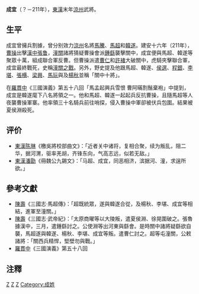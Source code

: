 '''成宜'''（？－211年），[[東漢|東漢]]末年[[涼州|涼州]]武將。

== 生平 ==
成宜曾擁兵割據，曾分别效力[[涼州|涼州]]名將[[馬騰|馬騰]]、[[馬超|馬超]]和[[韓遂|韓遂]]。建安十六年（211年），[[曹操|曹操]]出擊[[漢中|漢中]][[張鲁|張鲁]]，[[潼關|潼關]]諸將猜疑曹操會派[[鍾繇|鍾繇]]襲擊關中，成宜便與馬超、韓遂等聚眾十萬，組成聯合軍反曹。{{noteTag|資料出自西晉[[陳壽|陳壽]]《[[三國志|三國志]]》第三十六卷 蜀書六 關張馬黃趙傳〈[[s:三國志/卷36|蜀書六 關張馬黃趙傳]]〉：「超既統眾，遂與韓遂合從，及楊秋、李堪、成宜等相結，進軍至潼關。曹公與遂、超單馬會語，超負其多力，陰欲突前捉曹公，曹公左右將許褚瞋目盻之，超乃不敢動。」。}}但曹操派遣[[曹仁|曹仁]]和[[許褚|許褚]]大破關中，虎騎夾擊聯合軍，成宜最終戰死，史稱[[潼關之戰|潼關之戰]]。{{noteTag|資料出自西晉[[陳壽|陳壽]]《[[三國志|三國志]]》第一卷 魏書•武帝紀〈[[s:三國志/卷01|魏書•武帝紀]]〉：「三月，遣鍾繇討之。公使淵等出河東與繇會。是時關中諸將疑繇欲自襲，馬超遂與韓遂、楊秋、李堪、成宜等叛。遣曹仁討之。超等屯潼關，公敕諸將：「關西兵精悍，堅壁勿與戰。」秋七月，公西征，與超等夾關而軍。‧‧‧‧‧‧他日，公又與遂書，多所點竄，如遂改定者；超等愈疑遂。公乃與克日會戰，先以輕兵挑之，戰良久，乃縱虎騎夾擊，大破之，斬成宜、李堪等。」。}}另外，野史提及他跟馬超、韓遂、[[侯選|侯選]]、[[程銀|程銀]]、[[李堪_(东汉)|李堪]]、[[張横|張横]]、[[梁興|梁興]]、[[馬玩|馬玩]]與及[[楊秋|楊秋]]並稱「關中十將」。{{noteTag|見三國曹魏[[魚豢|魚豢]]所著的《[[s:三國志/卷36|典略]]》：「〈典略曰：建安十六年，超與關中諸將侯選、程銀、李堪、張橫、梁興、成宜、馬玩、楊秋、韓遂等，凡十部，俱反，其眾十萬，同據河、潼，建列營陳。是歲，曹公西徵，與超等戰於河、渭之交，超等敗走。超至安定，遂奔涼州。詔收滅超家屬。超複敗於隴上。」。}}

在[[羅貫中|羅貫中]]《三國演義》第五十八回「馬孟起興兵雪恨 曹阿暪割鬚棄袍」中提到，成宜是韓遂麾下八名將領之一。他和馬超、韓遂一起起兵反抗曹操，且隨馬超等人夜襲曹操軍寨。他率領三十名騎兵前往哨探，侵入曹操中軍卻被伏兵包圍。結果被夏侯淵殺死。

== 评价 ==
* [[東漢|東漢]][[陈琳_(三國)|陈琳]]《檄吳將校部曲文》：「近者关中诸将，复相合聚，续为叛乱，阻二华，据河渭，驱率羌胡，齐锋东向，气高志远，似若无敌。」
* [[東漢|東漢]][[潘勖|潘勖]]《冊魏公九錫文》：「马超、成宜，同恶相济，滨据河、潼，求逞所欲。」

== 參考文獻 ==
* [[陳壽|陳壽]]《三國志‧馬超傳》：「超既統眾，遂與韓遂合從，及楊秋、李堪、成宜等相結，進軍至潼關。」
* [[陳壽|陳壽]]《三國志‧武帝紀》：「太原商曜等以大陵叛，遣夏侯淵、徐晃圍破之。張魯據漢中，三月，遣鍾繇討之。公使淵等出河東與繇會。是時關中諸將疑繇欲自襲，馬超遂與韓遂、楊秋、李堪、成宜等叛。遣曹仁討之。超等屯潼關，公敕諸將：「關西兵精悍，堅壁勿與戰。」
* [[羅貫中|羅貫中]]《三國演義》第五十八回

==注釋==
{{noteFoot}}


[[Category:東漢軍事人物|Z]]
[[Category:三國軍事人物|Z]]
[[Category:三國戰爭身亡者|Z]]
[[Category:成姓|Category:成姓]]